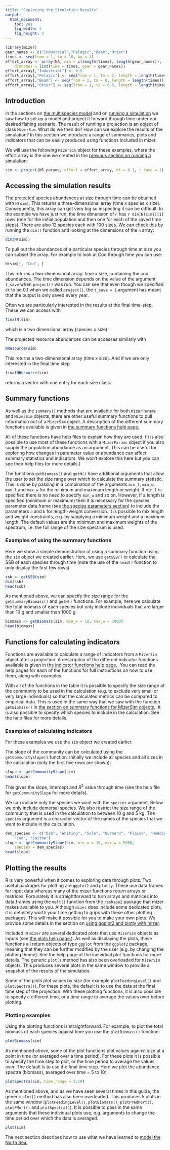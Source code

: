 ```yaml
---
title: "Exploring the Simulation Results"
output:
  html_document:
    toc: yes
    fig_width: 5
    fig_height: 5
---
```


```r
library(mizer)
gear_names <- c("Industrial","Pelagic","Beam","Otter")
times <- seq(from = 1, to = 10, by = 1)
effort_array <- array(NA, dim = c(length(times), length(gear_names)),
    dimnames = list(time = times, gear = gear_names))
effort_array[,"Industrial"] <- 0.5
effort_array[,"Pelagic"] <- seq(from = 1, to = 2, length = length(times))
effort_array[,"Beam"] <- seq(from = 1, to = 0, length = length(times))
effort_array[,"Otter"] <- seq(from = 1, to = 0.5, length = length(times))
```


## Introduction {#sec:exploring}

In the sections on [the multispecies model](multispecies_model.html) and on
[running a simulation](running_a_simulation.html) we saw how to set up a model
and project it forward through time under our desired fishing scenario. The
result of running a projection is an object of class `MizerSim`. What do we then
do?  How can we explore the results of the simulation? In this section we
introduce a range of summaries, plots and indicators that can be easily produced
using functions included in mizer.

We will use the following `MizerSim` object for these examples, where the
effort array is the one we created in the 
[previous section on running a simulation](running_a_simulation.html):

```r
sim <- project(NS_params, effort = effort_array, dt = 0.1, t_save = 1)
```

## Accessing the simulation results

The projected species abundances at size through time can be obtained with 
`N(sim)`.  This returns a three-dimensional array (time x species x size). Consequently,
this array can get very big so inspecting it can be difficult. In the example we
have just run, the time dimension of `n` has `r dim(N(sim))[1]` rows
(one for the initial population and then one for each of the saved time steps).
There are also 12 species each with 100 sizes. We can check this by running the
`dim()` function and looking at the dimensions of the `n` array:

```r
dim(N(sim))
```

To pull out the abundances of a particular species through time at size you can
subset the array. For example to look at Cod through time you can use:

```r
N(sim)[, "Cod", ]
```

This returns a two-dimensional array: time x size, containing the cod
abundances. The time dimension depends on the value of the argument `t_save`
when `project()` was run. You can see that even though we specified `dt` to be
0.1 when we called `project()`, the `t_save = 1` argument has meant that the
output is only saved every year.

Often we are particularly interested in the results at the final time-step.
These we can access with
```r
finalN(sim)
```
which is a two dimensional array (species x size).

The projected resource abundances can be accesses similarly with
```r
NResource(sim)
```
This returns a two-dimensional array (time x size). And if we are only
interested in the final time step
```r
finalNResource(sim)
```
returns a vector with one entry for each size class.

## Summary functions{#sec:summaries}

As well as the `summary()` methods that are available for both `MizerParams` and
`MizerSim` objects, there are other useful summary functions to pull information
out of a `MizerSim` object. A description of the different summary functions
available is given in 
[the summary functions help page.](../reference/summary_functions.html)

All of these functions have help files to explain how they are used. (It is also
possible to use most of these functions with a `MizerParams` object if you also
supply the population abundance as an argument. This can be useful for exploring
how changes in parameter value or abundance can affect summary statistics and
indicators. We won't explore this here but you can see their help files for more
details.)

The functions `getBiomass()` and `getN()` have additional arguments that allow the
user to set the size range over which to calculate the summary statistic.  This
is done by passing in a combination of the arguments `min_l`, `min_w`, `max_l`
and `max_w` for the minimum and maximum length or weight.
If `min_l` is specified there is no need to specify `min_w` and so on. However,
if a length is specified (minimum or maximum) then it is necessary for the
species parameter data.frame (see 
[the species parameters section](multispecies_model.html#sec:species_parameters_dataframe)) 
to include
the parameters `a` and `b` for length-weight conversion. It is possible to mix
length and weight constraints, e.g. by supplying a minimum weight and a maximum
length. The default values are the minimum and maximum weights of the spectrum,
i.e. the full range of the size spectrum is used.


### Examples of using the summary functions {#sec:summaries_example}

Here we show a simple demonstration of using a summary function using the `sim`
object we created earlier. Here, we use `getSSB()` to calculate the SSB of each
species through time (note the use of the `head()` function to only display the
first few rows).

```r
ssb <- getSSB(sim)
dim(ssb)
head(ssb)
```

As mentioned above, we can specify the size range for the `getsummaryBiomass()` and
`getN()` functions. For example, here we calculate the total biomass of each
species but only include individuals that are larger than 10 g and smaller than
1000 g.

```r
biomass <- getBiomass(sim, min_w = 10, max_w = 1000)
head(biomass)
```


## Functions for calculating indicators

Functions are available to calculate a range of indicators from a `MizerSim`
object after a projection. A description of the different indicator functions
available is given in [the indicator functions help page.](../reference/indicator_functions.html).
You can read the help pages for each
of the functions for full instructions on how to use them, along with examples.

With all of the functions in the table it is possible to specify the size range of
the community to be used in the calculation (e.g. to exclude very small or very
large individuals) so that the calculated metrics can be compared to empirical
data. This is used in the same way that we saw with the function `getBiomass()` in
[the section on summary functions for MizerSim objects.](exploring_the_simulation_results.html#sec:summaries).
It is also
possible to specify which species to include in the calculation.  See the help
files for more details.


### Examples of calculating indicators {#sec:indicators_example}

For these examples we use the `sim` object we created earlier.

The slope of the community can be calculated using the `getCommunitySlope()`
function. Initially we include all species and all sizes in the calculation (only
the first five rows are shown):

```r
slope <- getCommunitySlope(sim)
head(slope)
```

This gives the slope, intercept and $R^2$ value through time (see the help file
for `getCommunitySlope` for more details).

We can include only the species we want with the `species` argument. Below we
only include demersal species.  We also restrict the size range of the community
that is used in the calculation to between 10 g and 5 kg. The `species` argument is a
character vector of the names of the species that we want to include in the
calculation.

```r
dem_species <- c("Dab", "Whiting", "Sole", "Gurnard", "Plaice", "Haddock",
    "Cod", "Saithe")
slope <- getCommunitySlope(sim, min_w = 10, max_w = 5000, 
    species = dem_species)
head(slope)
```

## Plotting the results

R is very powerful when it comes to exploring data through plots.  Two useful
packages for plotting are `ggplot2` and `plotly`.  These use data.frames for input data
whereas many of the mizer functions return arrays or
matrices. Fortunately it is straightforward to turn arrays and matrices into
data.frames using the `melt()` function from the `reshape2` package that mizer
makes available to you.
Although `mizer` does include some dedicated plots, it is definitely worth your
time getting to grips with these other plotting packages. This
will make it possible for you to make your own plots. We provide some details 
in the section on [using ggplot2 and plotly with mizer](plotting.html).

Included in `mizer` are several dedicated plots that use `MizerSim` objects as
inputs (see [the plots help page.](../reference/plotting_functions.html)). As
well as displaying the plots, these functions all return objects of type `ggplot`
from the `ggplot2` package, meaning that they can be further modified by the user
(e.g. by changing the plotting theme). See the help page of the individual plot
functions for more details. The generic `plot()` method has also been overloaded
for `MizerSim` objects. This produces several plots in the same window to
provide a snapshot of the results of the simulation.

Some of the plots plot values by size (for example `plotFeedingLevel()` and
`plotSpectra()`). For these plots, the default is to use the data at the final
time step of the projection. With these plotting functions, it is also possible
to specify a different time, or a time range to average the values over before
plotting.



### Plotting examples {#sec:plot_examples}

Using the plotting functions is straightforward. For example, to plot the total
biomass of each species against time you use the `plotBiomass()` function:

```r
plotBiomass(sim)
```

As mentioned above, some of the plot functions plot values against size at a
point in time (or averaged over a time period). For these plots it is possible
to specify the time step to plot, or the time period to average the values over.
The default is to use the final time step. Here we plot the abundance spectra
(biomass), averaged over time = 5 to 10:

```r
plotSpectra(sim, time_range = 5:10)
```


As mentioned above, and as we have seen several times in this guide, the generic
`plot()` method has also been overloaded.  This produces 5 plots in the same
window (`plotFeedingLevel()`, `plotBiomass()`, `plotPredMort()`, `plotFMort()`
and `plotSpectra()`). It is possible to pass in the same arguments that these
individual plots use, e.g. arguments to change the time period over which the
data is averaged.

```r
plot(sim)
```

The next section describes how to use what we have learned to 
[model the North Sea.](a_multispecies_model_of_the_north_sea.html) 
